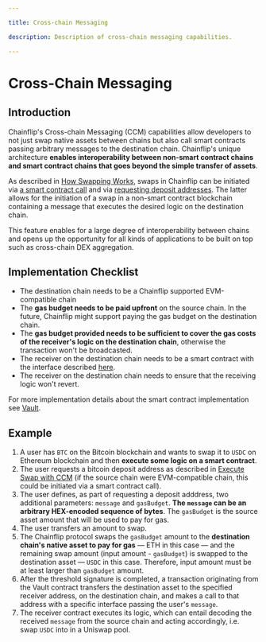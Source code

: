 ```yaml
---

title: Cross-chain Messaging

description: Description of cross-chain messaging capabilities.

---
```



# Cross-Chain Messaging

## Introduction

Chainflip's Cross-chain Messaging (CCM) capabilities allow developers to not just swap native assets between chains but also call smart contracts passing arbitrary messages to the destination chain. Chainflip's unique architecture **enables interoperability between non-smart contract chains and smart contract chains that goes beyond the simple transfer of assets**. 

As described in [How Swapping Works](how-swapping-works.md), swaps in Chainflip can be initiated via [a smart contract call](evm-integration/vault-swaps.md) and via [requesting deposit addresses](javascript-sdk/swap-assets/request-deposit-address.md). The latter allows for the initiation of a swap in a non-smart contract blockchain containing a message that executes the desired logic on the destination chain.

This feature enables for a large degree of interoperability between chains and opens up the opportunity for all kinds of applications to be built on top such as cross-chain DEX aggregation.


## Implementation Checklist

- The destination chain needs to be a Chainflip supported EVM-compatible chain
- The **gas budget needs to be paid upfront** on the source chain. In the future, Chainflip might support paying the gas budget on the destination chain.
- The **gas budget provided needs to be sufficient to cover the gas costs of the receiver's logic on the destination chain**, otherwise the transaction won't be broadcasted.
- The receiver on the destination chain needs to be a smart contract with the interface described [here](evm-integration/vault-swaps.md#receive-a-destination-asset-and-contract-call).
- The receiver on the destination chain needs to ensure that the receiving logic won't revert.

For more implementation details about the smart contract implementation see [Vault](evm-integration/vault-swaps.md).


## Example

1. A user has `BTC` on the Bitcoin blockchain and wants to swap it to `USDC` on Ethereum blockchain and then **execute some logic on a smart contract**.
2. The user requests a bitcoin deposit address as described in [Execute Swap with CCM](javascript-sdk/swap-assets/execute-swap.md#executeswap-with-cross-chain-message-ccm) (if the source chain were EVM-compatible chain, this could be initiated via a smart contract call).
3. The user defines, as part of requesting a deposit adddress, two additional parameters: `message` and `gasBudget`. **The `message` can be an arbitrary HEX-encoded sequence of bytes**. The `gasBudget` is the source asset amount that will be used to pay for gas.
4. The user transfers an amount to swap.
5. The Chainflip protocol swaps the `gasBudget` amount to the **destination chain's native asset to pay for gas** — ETH in this case — and the remaining swap amount (input amount - `gasBudget`) is swapped to the destination asset — `USDC` in this case. Therefore, input amount must be at least larger than `gasBudget` amount.
6. After the threshold signature is completed, a transaction originating from the Vault contract transfers the destination asset to the specified receiver address, on the destination chain, and makes a call to that address with a specific interface passing the user's `message`.
7. The receiver contract executes its logic, which can entail decoding the received `message` from the source chain and acting accordingly, i.e. swap `USDC` into <any-long-tail-asset> in a Uniswap pool.

